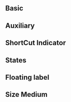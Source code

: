 
## Basic

<DemoBasicSearchInput />

<DemoBasicSearchInput isClearable searchButton/>
<DemoBasicSearchInput isClearable searchButton />

<DemoBasicSearchInput isPending/>
<DemoBasicSearchInput isPending searchButton />


## Auxiliary

<DemoAuxiliarySearchInput />

<DemoAuxiliarySearchInput isClearable searchButton/>
<DemoAuxiliarySearchInput isClearable searchButton />

<DemoAuxiliarySearchInput isPending/>
<DemoAuxiliarySearchInput isPending searchButton />


## ShortCut Indicator

<DemoBasicSearchInput shortCut='Shift + K'/>

<DemoBasicSearchInput isClearable shortCut='Shift + K'/>
<DemoBasicSearchInput isClearable shortCut='Shift + K' />

<DemoBasicSearchInput isPending shortCut='Shift + K'/>
<DemoBasicSearchInput isPending shortCut='Shift + K' />



## States

<DemoBasicSearchInput isError={true} errorMessage='Error message' isClearable placeholder='Placeholder' />
<DemoBasicSearchInput isError={true} errorMessage='Error message' shortCut='Shift + K' placeholder='Placeholder' />
<DemoBasicSearchInput disabled shortCut='Shift + K' value='This is disabled search input' placeholder='Placeholder' />
<DemoBasicSearchInput disabled searchButton value='This is disabled search input' placeholder='Placeholder' />
<DemoBasicSearchInput readOnly searchButton value='This is read only search input' placeholder='Placeholder' />
<DemoBasicSearchInput readOnly isPending shortCut='Shift + K' value='This is read only search input' placeholder='Placeholder' />

## Floating label

<DemoBasicSearchInput isClearable floatingLabel='Floating Label' placeholder='Placeholder' />
<DemoBasicSearchInput isClearable floatingLabel='Floating Label' placeholder='Placeholder'  />
<DemoBasicSearchInput
  isClearable
  isError={true}
  errorMessage='Error message'
  floatingLabel='Floating Label'
  placeholder='Placeholder'
/>
<DemoBasicSearchInput
  isClearable
  isError={true}
  errorMessage='Error message'
  floatingLabel='Floating Label'
  placeholder='Placeholder'
/>
<DemoBasicSearchInput isClearable disabled floatingLabel='Floating Label' placeholder='Placeholder' shortCut='Shift + K' value='This is disabled search input' />
<DemoBasicSearchInput isClearable disabled floatingLabel='Floating Label' placeholder='Placeholder' />

## Size Medium


<DemoBasicSearchInput inputSize="md"/>
<DemoAuxiliarySearchInput inputSize="md"/>

<DemoBasicSearchInput isClearable searchButton inputSize="md"/>
<DemoBasicSearchInput isClearable isPending searchButton inputSize="md"/>

<DemoBasicSearchInput shortCut='Shift + K' inputSize="md"/>
<DemoBasicSearchInput isPending shortCut='Shift + K' inputSize="md"/>